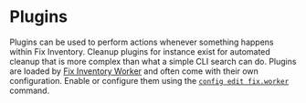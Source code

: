 # Plugins

Plugins can be used to perform actions whenever something happens within Fix Inventory. Cleanup plugins for instance exist for automated cleanup that is more complex than what a simple CLI search can do. Plugins are loaded by [Fix Inventory Worker](../worker.mdx) and often come with their own configuration. Enable or configure them using the [`config edit fix.worker`](../../../reference/cli/config/edit.mdx) command.

<DocCardList />
